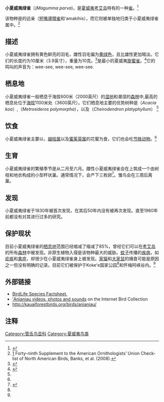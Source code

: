 {{Speciesbox 
| genus = Magumma
| species = parva
| image = Magumma parva.jpg
| image_width = 240px
| image2 = Female ʻAnianiau.jpg|Female {{okina}}anianiau 
| image2_width = 240px
| status = VU | status_system = IUCN3.1
| status_ref = <ref name=iucn>{{IUCN2009.2|assessors=BirdLife International|year=2008|id=149617|title=Hemignathus parvus|downloaded=30 January 2010}}</ref>
| authority = {{tsl|en|Leonhard Hess Stejneger|Stejneger}}, 1887
}}

'''小夏威夷绿雀'''（''(Magumma parva''){{IPAc-en|ˌ|ɑː|n|i|ˌ|ɑː|n|i|ˈ|aʊ}}，是[[夏威夷|夏威夷]][[考艾岛|考艾岛]]特有的一种[[雀|雀]]。<ref name="HCWCS">{{cite web |url=http://dlnr.hawaii.gov/wildlife/files/2013/09/Fact-sheet-anianiau.pdf |format=[[PDF|PDF]] |title=‘Anianiau or Lesser ‘Amakihi |work=Hawaii's Comprehensive Wildlife Conservation Strategy |publisher=State of Hawaii |date=2005-10-01 |accessdate=2009-02-14 |archive-date=2020-01-15 |archive-url=https://web.archive.org/web/20200115054715/http://dlnr.hawaii.gov/wildlife/files/2013/09/Fact-sheet-anianiau.pdf |dead-url=yes }}</ref>

该物种是{{tsl|en|Hemignathus|Hemignathus属}}的远亲（[[短嘴導顎雀|短嘴導顎雀]]和ʻamakihis），而它则被单独地归类于小夏威夷绿雀属中。<ref name="AOU 49th Supplement">[http://www.aou.org/checklist/suppl/AOU_checklist_suppl_49.pdf] {{Wayback|url=http://www.aou.org/checklist/suppl/AOU_checklist_suppl_49.pdf |date=20150226015828 }} Forty-ninth Supplement to the American Ornithologists’  
Union Check-list of North American Birds, Banks, et al. (2008).</ref>

==描述==
小夏威夷绿雀拥有黄色鲜亮的羽毛，雌性羽毛偏为[[黄绿色|黄绿色]]，且比雄性更加暗淡。它们的长度约为10厘米（3.9英寸），重量为10克。<ref name="KHMS">{{cite web|url=http://www.pacificrimconservation.com/wp-content/uploads/2013/10/Kauai%20honeycreepers%20multi-species.pdf|format=[[PDF|PDF]]|title=Hawaiian Bird Conservation Action Plan|publisher=Pacific Rim Conservation|accessdate=2014-04-07|archive-date=2016-03-04|archive-url=https://web.archive.org/web/20160304055322/http://www.pacificrimconservation.com/wp-content/uploads/2013/10/Kauai%20honeycreepers%20multi-species.pdf|dead-url=no}}</ref>是最小的夏威夷[[旋蜜雀|旋蜜雀]]。<ref name="BirdLife">{{cite web |url=http://www.birdlife.org/datazone/species/index.html?action=SpcHTMDetails.asp&sid=8908&m=0 |title=Anianiau - Magumma parva |work=BirdLife Species Factsheet |publisher=BirdLife International |accessdate=2009-02-14 |archive-date=2009-01-03 |archive-url=https://web.archive.org/web/20090103064558/http://www.birdlife.org/datazone/species/index.html?action=SpcHTMDetails.asp&sid=8908&m=0 |dead-url=no }}</ref>它的鸣叫的声音为：wee-see, wee-see, wee-see.

==栖息地==
小夏威夷绿雀一般栖息于海拔600米（2000英尺）的[[湿地|湿地]]和潮湿的[[森林|森林]]中,最高的栖息处位于[[海拔|海拔]]1100米处（3600英尺）。它们栖息地主要的优势树种是{{tsl|en|Acacia koa|夏威夷洋槐}}（''Acacia koa''）,{{tsl|en|Metrosideros polymorpha|多形铁心木}}（''Metrosideros polymorpha''），''{{tsl|en|Cheirodendron trigynum}}''以及{{tsl|en|Cheirodendron platyphyllum|阔叶桕叶枫}}（''Cheirodendron platyphyllum''）
<ref name="HCWCS" />

==饮食==
小夏威夷绿雀主要以{{tsl|en|Metrosideros polymorpha|多形铁心木}}，[[越桔属|越桔属]]以及[[蜜茱萸属|蜜茱萸属]]的花蜜为食，它们也会吃[[节肢动物|节肢动物]]。<ref name="HCWCS" />

==生育==
小夏威夷绿雀的繁殖季节是从二月至六月。雌性小夏威夷绿雀会在{{tsl|en|Metrosideros polymorpha|多形铁心木}}上筑成一个由树枝和地衣构成的小型杯状巢。通常情况下，会产下三枚卵<ref>{{cite web|title='Anianiau|url=http://kauaiforestbirds.org/birds/anianiau/|publisher=Kauai Forest Bird Recovery Project|accessdate=11 May 2013|archive-date=2018-02-11|archive-url=https://web.archive.org/web/20180211100655/http://kauaiforestbirds.org/birds/anianiau/|dead-url=no}}</ref>。雏鸟会在三周后离巢。

==发现==
小夏威夷绿雀于1830年被首次发现，在其后50年内没有被再次发现。直至1960年前都没有对其进行过多的研究。

==保护现状==
目前小夏威夷绿雀的[[栖息地|栖息地]]范围已经缩减了缩减了85%，曾经它们可以在[[考艾岛|考艾岛]]的所有[[森林|森林]]中被发现。非原生植物入侵是该物种最大的威胁。[[蚊子|蚊子]]传播的[[疾病|疾病]]，如[[疟疾|疟疾]]和[[禽痘|禽痘]]，却很少在小夏威夷绿雀身上被发现。[[家猫|家猫]]和[[大家鼠|大家鼠]]的捕食可能是原因之一但没有明确的记录。目前它们被保护于Kokeʻe国家公园<ref name="HCWCS" />和怀梅阿峡谷内。<ref name="BirdLife" />

==外部链接==
*[http://www.birdlife.org/datazone/species/index.html?action=SpcHTMDetails.asp&sid=8908&m=0 BirdLife Species Factsheet.] {{Wayback|url=http://www.birdlife.org/datazone/species/index.html?action=SpcHTMDetails.asp&sid=8908&m=0 |date=20090103064558 }}
*[http://ibc.lynxeds.com/species/anianiau-magumma-parva ʻAnianiau videos, photos and sounds] {{Wayback|url=http://ibc.lynxeds.com/species/anianiau-magumma-parva |date=20160430232739 }} on the Internet Bird Collection
*http://kauaiforestbirds.org/birds/anianiau/ {{Wayback|url=http://kauaiforestbirds.org/birds/anianiau/ |date=20180211100655 }}

==注释==
{{reflist|2}}
{{Taxonbar|from=Q1308335}}

[[Category:管舌鸟亚科|Category:管舌鸟亚科]]
[[Category:夏威夷鸟类|Category:夏威夷鸟类]]